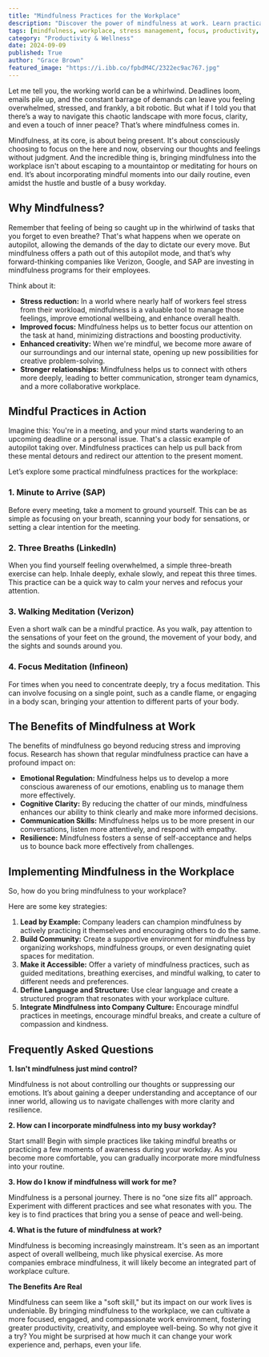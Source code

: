 ```yaml
---
title: "Mindfulness Practices for the Workplace"
description: "Discover the power of mindfulness at work. Learn practical techniques for managing stress, improving focus, and enhancing creativity. Explore how mindfulness can benefit you and your company culture."
tags: [mindfulness, workplace, stress management, focus, productivity, meditation, wellbeing, mental health, company culture, employee engagement]
category: "Productivity & Wellness"
date: 2024-09-09
published: True
author: "Grace Brown"
featured_image: "https://i.ibb.co/fpbdM4C/2322ec9ac767.jpg"
---
```



Let me tell you, the working world can be a whirlwind. Deadlines loom, emails pile up, and the constant barrage of demands can leave you feeling overwhelmed, stressed, and frankly, a bit robotic.  But what if I told you that there’s a way to navigate this chaotic landscape with more focus, clarity, and even a touch of inner peace?  That’s where mindfulness comes in.

Mindfulness, at its core, is about being present. It's about consciously choosing to focus on the here and now, observing our thoughts and feelings without judgment. And the incredible thing is, bringing mindfulness into the workplace isn't about escaping to a mountaintop or meditating for hours on end. It’s about incorporating mindful moments into our daily routine, even amidst the hustle and bustle of a busy workday.

##  Why Mindfulness?

Remember that feeling of being so caught up in the whirlwind of tasks that you forget to even breathe? That's what happens when we operate on autopilot, allowing the demands of the day to dictate our every move.  But mindfulness offers a path out of this autopilot mode, and that’s why forward-thinking companies like Verizon, Google, and SAP are investing in mindfulness programs for their employees.  

Think about it: 

* **Stress reduction:**  In a world where nearly half of workers feel stress from their workload, mindfulness is a valuable tool to manage those feelings, improve emotional wellbeing, and enhance overall health.
* **Improved focus:**  Mindfulness helps us to better focus our attention on the task at hand, minimizing distractions and boosting productivity. 
* **Enhanced creativity:** When we're mindful, we become more aware of our surroundings and our internal state, opening up new possibilities for creative problem-solving.
* **Stronger relationships:** Mindfulness helps us to connect with others more deeply,  leading to better communication, stronger team dynamics, and a more collaborative workplace.

##  Mindful Practices in Action

Imagine this: You're in a meeting, and your mind starts wandering to an upcoming deadline or a personal issue. That's a classic example of autopilot taking over. Mindfulness practices can help us pull back from these mental detours and redirect our attention to the present moment.

Let’s explore some practical mindfulness practices for the workplace:

### **1. Minute to Arrive (SAP)**

Before every meeting, take a moment to ground yourself. This can be as simple as focusing on your breath, scanning your body for sensations, or setting a clear intention for the meeting.  

### **2. Three Breaths (LinkedIn)**

When you find yourself feeling overwhelmed, a simple three-breath exercise can help.  Inhale deeply, exhale slowly, and repeat this three times. This practice can be a quick way to calm your nerves and refocus your attention.

### **3. Walking Meditation (Verizon)**

Even a short walk can be a mindful practice.  As you walk, pay attention to the sensations of your feet on the ground, the movement of your body, and the sights and sounds around you. 

### **4. Focus Meditation (Infineon)**

For times when you need to concentrate deeply, try a focus meditation.  This can involve focusing on a single point, such as a candle flame, or engaging in a body scan, bringing your attention to different parts of your body.

##  The Benefits of Mindfulness at Work

The benefits of mindfulness go beyond reducing stress and improving focus. Research has shown that regular mindfulness practice can have a profound impact on:

* **Emotional Regulation:** Mindfulness helps us to develop a more conscious awareness of our emotions, enabling us to manage them more effectively.
* **Cognitive Clarity:** By reducing the chatter of our minds, mindfulness enhances our ability to think clearly and make more informed decisions.
* **Communication Skills:** Mindfulness helps us to be more present in our conversations, listen more attentively, and respond with empathy.
* **Resilience:**  Mindfulness fosters a sense of self-acceptance and helps us to bounce back more effectively from challenges.

##  Implementing Mindfulness in the Workplace

So, how do you bring mindfulness to your workplace?  

Here are some key strategies:

1. **Lead by Example:** Company leaders can champion mindfulness by actively practicing it themselves and encouraging others to do the same. 
2. **Build Community:**  Create a supportive environment for mindfulness by organizing workshops, mindfulness groups, or even designating quiet spaces for meditation.
3. **Make it Accessible:**  Offer a variety of mindfulness practices,  such as guided meditations, breathing exercises, and mindful walking, to cater to different needs and preferences.
4. **Define Language and Structure:**  Use clear language and create a structured program that resonates with your workplace culture.
5. **Integrate Mindfulness into Company Culture:**  Encourage mindful practices in meetings, encourage mindful breaks, and create a culture of compassion and kindness.

##  Frequently Asked Questions

**1. Isn't mindfulness just mind control?** 

Mindfulness is not about controlling our thoughts or suppressing our emotions. It’s about gaining a deeper understanding and acceptance of our inner world, allowing us to navigate challenges with more clarity and resilience.

**2. How can I incorporate mindfulness into my busy workday?**

Start small!  Begin with simple practices like taking mindful breaths or practicing a few moments of awareness during your workday. As you become more comfortable, you can gradually incorporate more mindfulness into your routine.

**3. How do I know if mindfulness will work for me?**

Mindfulness is a personal journey. There is no “one size fits all” approach. Experiment with different practices and see what resonates with you.  The key is to find practices that bring you a sense of peace and well-being.

**4. What is the future of mindfulness at work?**

Mindfulness is becoming increasingly mainstream. It's seen as an important aspect of overall wellbeing, much like physical exercise. As more companies embrace mindfulness, it will likely become an integrated part of workplace culture.

**The Benefits Are Real**

Mindfulness can seem like a "soft skill," but its impact on our work lives is undeniable. By bringing mindfulness to the workplace, we can cultivate a more focused, engaged, and compassionate work environment, fostering greater productivity, creativity, and employee well-being.  So why not give it a try?   You might be surprised at how much it can change your work experience and, perhaps, even your life. 